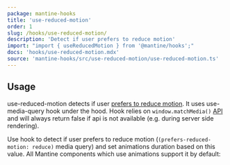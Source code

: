 ```yaml
---
package: mantine-hooks
title: 'use-reduced-motion'
order: 1
slug: /hooks/use-reduced-motion/
description: 'Detect if user prefers to reduce motion'
import: "import { useReducedMotion } from '@mantine/hooks';"
docs: 'hooks/use-reduced-motion.mdx'
source: 'mantine-hooks/src/use-reduced-motion/use-reduced-motion.ts'
---
```



## Usage

use-reduced-motion detects if user [prefers to reduce motion](https://developer.mozilla.org/en-US/docs/Web/CSS/@media/prefers-reduced-motion).
It uses <GatsbyLink to="/hooks/use-media-query/">use-media-query</GatsbyLink> hook under the hood.
Hook relies on `window.matchMedia()` [API](https://developer.mozilla.org/en-US/docs/Web/API/Window/matchMedia)
and will always return false if api is not available (e.g. during server side rendering).

Use hook to detect if user prefers to reduce motion (`(prefers-reduced-motion: reduce)` media query) and set animations duration based on this value.
All Mantine components which use animations support it by default:

<UseReducedMotionDemo />
